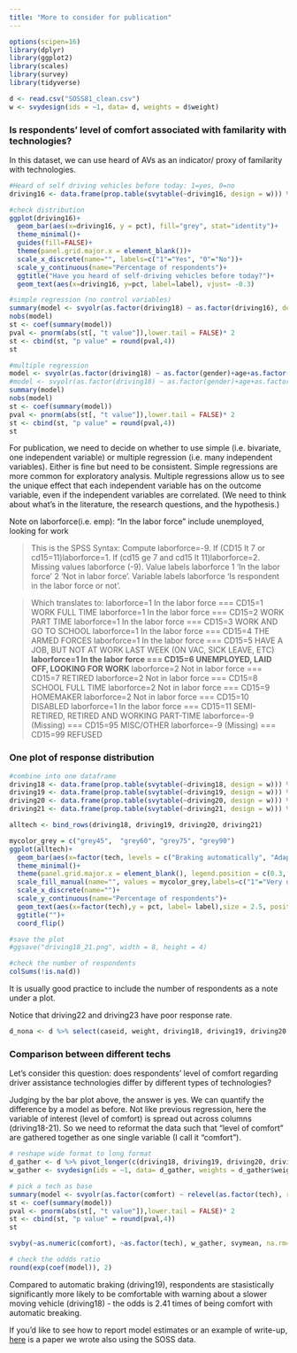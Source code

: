 ```yaml
---
title: "More to consider for publication"
---
```


```r
options(scipen=16)
library(dplyr)
library(ggplot2)
library(scales)
library(survey)
library(tidyverse)
```

```r
d <- read.csv("SOSS81_clean.csv")
w <- svydesign(ids = ~1, data= d, weights = d$weight) 
```

### Is respondents' level of comfort associated with familarity with technologies?

In this dataset, we can use heard of AVs as an indicator/ proxy of familarity with technologies.
```r
#Heard of self driving vehicles before today: 1=yes, 0=no
driving16 <- data.frame(prop.table(svytable(~driving16, design = w))) %>% mutate(n=Freq*length(which(!is.na(d$driving16)))) %>% mutate(label=percent(Freq, accuracy = 0.1)) %>% mutate(pct=Freq*100) 

#check distribution
ggplot(driving16)+
  geom_bar(aes(x=driving16, y = pct), fill="grey", stat="identity")+
  theme_minimal()+
  guides(fill=FALSE)+
  theme(panel.grid.major.x = element_blank())+
  scale_x_discrete(name="", labels=c("1"="Yes", "0"="No"))+
  scale_y_continuous(name="Percentage of respondents")+
  ggtitle("Have you heard of self-driving vehicles before today?")+
  geom_text(aes(x=driving16, y=pct, label=label), vjust= -0.3)
```
```r
#simple regression (no control variables)
summary(model <- svyolr(as.factor(driving18) ~ as.factor(driving16), design = w))
nobs(model)
st <- coef(summary(model))
pval <- pnorm(abs(st[, "t value"]),lower.tail = FALSE)* 2
st <- cbind(st, "p value" = round(pval,4))
st
```
```r
#multiple regression
model <- svyolr(as.factor(driving18) ~ as.factor(gender)+age+as.factor(educ)+as.factor(emp)+income+hour+as.factor(driving16), design = w)
#model <- svyolr(as.factor(driving18) ~ as.factor(gender)+age+as.factor(emp)+income, design = w)
summary(model)
nobs(model) 
st <- coef(summary(model))
pval <- pnorm(abs(st[, "t value"]),lower.tail = FALSE)* 2
st <- cbind(st, "p value" = round(pval,4))
st
```

For publication, we need to decide on whether to use simple (i.e. bivariate, one independent variable) or multiple  regression (i.e. many independent variables). Either is fine but need to be consistent. Simple regressions are more common for exploratory analysis. Multiple regressions allow us to see the unique effect that each independent variable has on the outcome variable, even if the independent variables are correlated. (We need to think about what's in the literature, the research questions, and the hypothesis.)

Note on laborforce(i.e. emp): "In the labor force" include unemployed, looking for work

>This is the SPSS Syntax:
Compute laborforce=-9.
If (CD15 lt 7 or cd15=11)laborforce=1.
If (cd15 ge 7 and cd15 lt 11)laborforce=2.
Missing values laborforce (-9).
Value labels laborforce 1 'In the labor force'    2 'Not in labor force'.
Variable labels laborforce 'Is respondent in the labor force or not'.

>Which translates to:
laborforce=1 In the labor force === CD15=1  WORK FULL TIME
laborforce=1 In the labor force === CD15=2  WORK PART TIME
laborforce=1 In the labor force === CD15=3  WORK AND GO TO SCHOOL
laborforce=1 In the labor force === CD15=4  THE ARMED FORCES
laborforce=1 In the labor force === CD15=5  HAVE A JOB, BUT NOT AT WORK LAST WEEK (ON VAC, SICK LEAVE, ETC)
**laborforce=1 In the labor force === CD15=6  UNEMPLOYED, LAID OFF, LOOKING FOR WORK**
laborforce=2 Not in labor force === CD15=7  RETIRED
laborforce=2 Not in labor force === CD15=8  SCHOOL FULL TIME
laborforce=2 Not in labor force === CD15=9  HOMEMAKER
laborforce=2 Not in labor force === CD15=10  DISABLED
laborforce=1 In the labor force === CD15=11  SEMI-RETIRED, RETIRED AND WORKING PART-TIME
laborforce=-9 (Missing) === CD15=95  MISC/OTHER
laborforce=-9 (Missing) === CD15=99  REFUSED


### One plot of response distribution

```r
#combine into one dataframe
driving18 <- data.frame(prop.table(svytable(~driving18, design = w))) %>% mutate(n=Freq*length(which(!is.na(d$driving18)))) %>% mutate(label=percent(Freq, accuracy = 0.1)) %>% mutate(pct=Freq*100)%>% add_column(tech="Warning about slower moving vehicles") %>% mutate(comfort =driving18)
driving19 <- data.frame(prop.table(svytable(~driving19, design = w))) %>% mutate(n=Freq*length(which(!is.na(d$driving19)))) %>% mutate(label=percent(Freq, accuracy = 0.1)) %>% mutate(pct=Freq*100)%>% add_column(tech="Braking automatically") %>% mutate(comfort=driving19)
driving20 <- data.frame(prop.table(svytable(~driving20, design = w))) %>% mutate(n=Freq*length(which(!is.na(d$driving20)))) %>% mutate(label=percent(Freq, accuracy = 0.1)) %>% mutate(pct=Freq*100)%>% add_column(tech="Adaptive cruise control") %>% mutate(comfort=driving20)
driving21 <- data.frame(prop.table(svytable(~driving21, design = w))) %>% mutate(n=Freq*length(which(!is.na(d$driving21)))) %>% mutate(label=percent(Freq, accuracy = 0.1)) %>% mutate(pct=Freq*100)%>% add_column(tech="Warning about distracted driving") %>% mutate(comfort=driving21)

alltech <- bind_rows(driving18, driving19, driving20, driving21)
```
```r
mycolor_grey = c("grey45",  "grey60", "grey75", "grey90")
ggplot(alltech)+
  geom_bar(aes(x=factor(tech, levels = c("Braking automatically", "Adaptive cruise control","Warning about distracted driving","Warning about slower moving vehicles")),y=pct, fill=factor(comfort, levels = c(4,3,2,1))),stat="identity", position = "stack")+
  theme_minimal()+
  theme(panel.grid.major.x = element_blank(), legend.position = c(0.3, -0.2), legend.direction ="horizontal", plot.margin= grid::unit(c(0.1,0.1,2,0.1), "lines"))+
  scale_fill_manual(name="", values = mycolor_grey,labels=c("1"="Very uncomfortable", "2"="Somewhat uncomfortable", "3"="Somewhat comfortable", "4"="Very comfortable"), guide = guide_legend(reverse = TRUE))+
  scale_x_discrete(name="")+
  scale_y_continuous(name="Percentage of respondents")+
  geom_text(aes(x=factor(tech),y = pct, label= label),size = 2.5, position = position_stack(vjust = 0.5))+
  ggtitle("")+
  coord_flip()
```

```r
#save the plot
#ggsave("driving18_21.png", width = 8, height = 4)
```
```r
#check the number of respondents
colSums(!is.na(d))
```
It is usually good practice to include the number of respondents as a note under a plot.

Notice that driving22 and driving23 have poor response rate.

```r
d_nona <- d %>% select(caseid, weight, driving18, driving19, driving20, driving21, gender, age, agec, emp) %>% na.omit()
```


### Comparison between different techs

Let's consider this question: does respondents' level of comfort regarding driver assistance technologies differ by different types of technologies? 

Judging by the bar plot above, the answer is yes. We can quantify the difference by a model as before. Not like previous regression, here the variable of interest (level of comfort) is spread out across columns (driving18-21). So we need to reformat the data such that "level of comfort" are gathered together as one single variable (I call it "comfort").  
```r
# reshape wide format to long format
d_gather <- d %>% pivot_longer(c(driving18, driving19, driving20, driving21,), names_to = "tech", values_to = "comfort")
w_gather <- svydesign(ids = ~1, data= d_gather, weights = d_gather$weight) # the new survey design object
```

```r
# pick a tech as base
summary(model <- svyolr(as.factor(comfort) ~ relevel(as.factor(tech), ref="driving19"), design = w_gather))
st <- coef(summary(model))
pval <- pnorm(abs(st[, "t value"]),lower.tail = FALSE)* 2
st <- cbind(st, "p value" = round(pval,4))
st
```

```r
svyby(~as.numeric(comfort), ~as.factor(tech), w_gather, svymean, na.rm=T)
```
```r
# check the oddds ratio
round(exp(coef(model)), 2)
```
Compared to automatic braking (driving19), respondents are stasistically significantly more likely to be comfortable with warning about a slower moving vehicle (driving18) - the odds is 2.41 times of being comfort with automatic breaking.

If you'd like to see how to report model estimates or an example of write-up, [here](https://www.sciencedirect.com/science/article/pii/S0965856420305929) is a paper we wrote also using the SOSS data.
